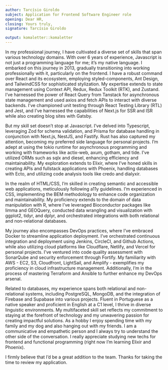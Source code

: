 ```yaml
---
author: Tarcísio Giroldo
subject: Application for Frontend Software Engineer role
opening: Dear HR,
closing: Yours truly,
signature: Tarcísio Giroldo

output: komaletter::komaletter
---
```


In my professional journey, I have cultivated a diverse set of skills that span various technology domains. With over 6 years of experience, Javascript is not just a programming language for me; it's my native language. I embarked on this journey in 2013, gradually transitioning into working professionally with it, particularly on the frontend. I have a robust command over React and its ecosystem, employing styled-components, Ant Design, and TailwindCSS for sophisticated stylization. My expertise extends to state management using Context API, Redux, Redux Toolkit (RTK), and Zustand. I've harnessed the power of React Query from Tanstack for asynchronous state management and used axios and fetch APIs to interact with diverse backends. I've championed unit testing through React Testing Library (RTL) and Jest, and I've harnessed the capabilities of Next.js for SSR and ISR while also creating blog sites with Gatsby.

But my skill set doesn't stop at Javascript. I've delved into Typescript, leveraging Zod for schema validation, and Prisma for database handling in conjunction with Next.js, NestJS, and Fastify. Rust has also captured my attention, becoming my preferred side language for personal projects. I'm adept at using the tokio runtime for asynchronous programming and working with frameworks like actix-web, axum, gotham, and tide. I've utilized ORMs such as sqlx and diesel, enhancing efficiency and maintainability. My exploration extends to Elixir, where I've honed skills in creating APIs and fullstack applications with Phoenix, handling databases with Ecto, and utilizing code analysis tools like credo and dialyxir.

In the realm of HTML/CSS, I'm skilled in creating semantic and accessible web applications, meticulously following a11y guidelines. I'm experienced in CSS, implementing the BEM methodology to enhance code organization and maintainability. My proficiency extends to the domain of data manipulation with R, where I've leveraged Bioconductor packages like limma and GEOQuery, conducted data wrangling and visualization with ggplot2, tidyr, and dplyr, and orchestrated integrations with both relational and non-relational databases.

My journey also encompasses DevOps practices, where I've embraced Docker to streamline application deployment. I've orchestrated continuous integration and deployment using Jenkins, CircleCI, and Github Actions, while also utilizing cloud platforms like Cloudflare, Netlify, and Vercel for personal projects. I've ventured into code quality assessment with SonarQube and security enforcement through Fortify. My familiarity with AWS - EC2, S3, Cloudfront, LightSail, and Amplify - exemplifies my proficiency in cloud infrastructure management. Additionally, I'm in the process of mastering Terraform and Ansible to further enhance my DevOps arsenal.

Related to databases, my experience spans both relational and non-relational systems, including PostgreSQL, MongoDB, and the integration of Firebase and Supabase into various projects. Fluent in Portuguese as a native speaker and proficient in English at a C1 level, I thrive in diverse linguistic environments. My multifaceted skill set reflects my commitment to staying at the forefront of technology and my unwavering passion for creating impactful solutions.
As a hobby I enjoy spending time with my family and my dog ​​and also hanging out with my friends. I am a communicative and empathetic person and I always try to understand the other side of the conversation. I really appreciate studying new techs for frontend and functional programming (right now I'm learning Elixir and Phoenix).

I firmly believe that I’d be a great addition to the team. Thanks for taking the time to review my application.
